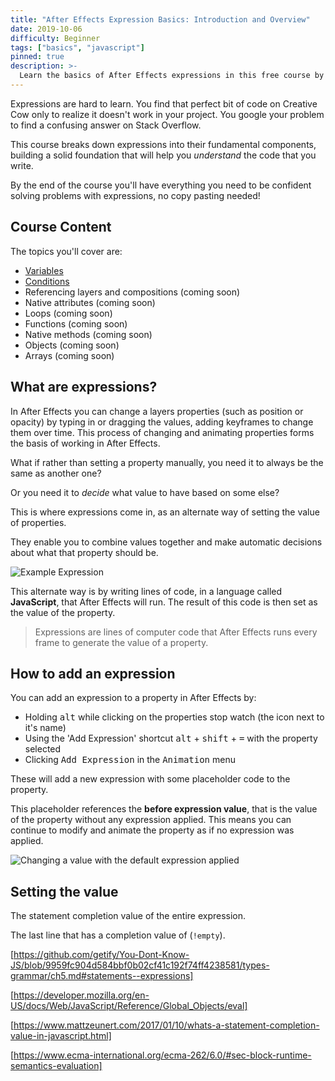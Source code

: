 ```yaml
---
title: "After Effects Expression Basics: Introduction and Overview"
date: 2019-10-06
difficulty: Beginner
tags: ["basics", "javascript"]
pinned: true
description: >-
  Learn the basics of After Effects expressions in this free course by Motion Developer. You'll learn everything from the basics of variables and conditions to more advanced topics like functions and objects.
---
```



Expressions are hard to learn. You find that perfect bit of code on Creative Cow only to realize it doesn't work in your project. You google your problem to find a confusing answer on Stack Overflow.

This course breaks down expressions into their fundamental components, building a solid foundation that will help you *understand* the code that you write.

By the end of the course you'll have everything you need to be confident solving problems with expressions, no copy pasting needed!

## Course Content

The topics you'll cover are:

- [Variables](../basics-variables)
- [Conditions](../basics-conditions)
- Referencing layers and compositions (coming soon)
- Native attributes (coming soon)
- Loops (coming soon)
- Functions (coming soon)
- Native methods (coming soon)
- Objects (coming soon)
- Arrays (coming soon)

## What are expressions?

In After Effects you can change a layers properties (such as position or opacity) by typing in or dragging the values, adding keyframes to change them over time. This process of changing and animating properties forms the basis of working in After Effects.

What if rather than setting a property manually, you need it to always be the same as another one?

Or you need it to *decide* what value to have based on some else?

This is where expressions come in, as an alternate way of setting the value of properties.

They enable you to combine values together and make automatic decisions about what that property should be.

![Example Expression](example-expression.png)

This alternate way is by writing lines of code, in a language called **JavaScript**, that After Effects will run. The result of this code is then set as the value of the property.

> Expressions are lines of computer code that After Effects runs every frame to generate the value of a property.

## How to add an expression

You can add an expression to a property in After Effects by:

- Holding <kbd>alt</kbd> while clicking on the properties stop watch (the icon next to it's name)
- Using the 'Add Expression' shortcut <kbd>alt</kbd> + <kbd>shift</kbd> + <kbd>=</kbd> with the property selected
- Clicking <kbd>Add Expression</kbd> in the <kbd>Animation</kbd> menu

These will add a new expression with some placeholder code to the property.

This placeholder references the **before expression value**, that is the value of the property without any expression applied. This means you can continue to modify and animate the property as if no expression was applied.

<LocalVideo videoName="TestExpression" />

![Changing a value with the default expression applied](default-expression.png)

## Setting the value



The statement completion value of the entire expression.

The last line that has a completion value of (`!empty`).

[https://github.com/getify/You-Dont-Know-JS/blob/9959fc904d584bbf0b02cf41c192f74ff4238581/types-grammar/ch5.md#statements--expressions]

[https://developer.mozilla.org/en-US/docs/Web/JavaScript/Reference/Global_Objects/eval]

[https://www.mattzeunert.com/2017/01/10/whats-a-statement-completion-value-in-javascript.html]

[https://www.ecma-international.org/ecma-262/6.0/#sec-block-runtime-semantics-evaluation]